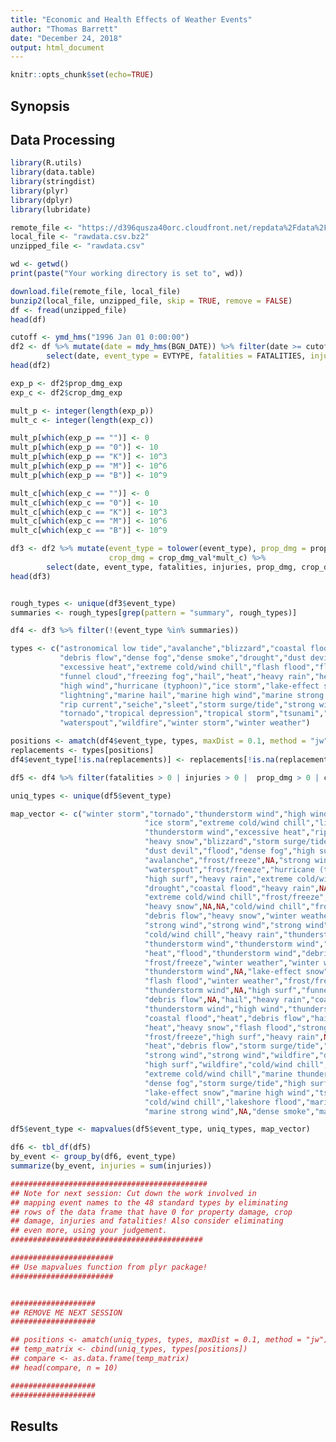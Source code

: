 ```yaml
---
title: "Economic and Health Effects of Weather Events"
author: "Thomas Barrett"
date: "December 24, 2018"
output: html_document
---
```


```r
knitr::opts_chunk$set(echo=TRUE)
```

## Synopsis

## Data Processing
```r
library(R.utils)
library(data.table)
library(stringdist)
library(plyr)
library(dplyr)
library(lubridate)

```

```r
remote_file <- "https://d396qusza40orc.cloudfront.net/repdata%2Fdata%2FStormData.csv.bz2"
local_file <- "rawdata.csv.bz2"
unzipped_file <- "rawdata.csv"

wd <- getwd()
print(paste("Your working directory is set to", wd))

download.file(remote_file, local_file)
bunzip2(local_file, unzipped_file, skip = TRUE, remove = FALSE)
df <- fread(unzipped_file)
head(df)
```

```r

cutoff <- ymd_hms("1996 Jan 01 0:00:00")
df2 <- df %>% mutate(date = mdy_hms(BGN_DATE)) %>% filter(date >= cutoff) %>% 
        select(date, event_type = EVTYPE, fatalities = FATALITIES, injuries = INJURIES, prop_dmg_val = PROPDMG, prop_dmg_exp = PROPDMGEXP, crop_dmg_val = CROPDMG, crop_dmg_exp = CROPDMGEXP)
head(df2)

exp_p <- df2$prop_dmg_exp
exp_c <- df2$crop_dmg_exp

mult_p <- integer(length(exp_p))
mult_c <- integer(length(exp_c))

mult_p[which(exp_p == "")] <- 0
mult_p[which(exp_p == "0")] <- 10
mult_p[which(exp_p == "K")] <- 10^3
mult_p[which(exp_p == "M")] <- 10^6
mult_p[which(exp_p == "B")] <- 10^9

mult_c[which(exp_c == "")] <- 0
mult_c[which(exp_c == "0")] <- 10
mult_c[which(exp_c == "K")] <- 10^3
mult_c[which(exp_c == "M")] <- 10^6
mult_c[which(exp_c == "B")] <- 10^9

df3 <- df2 %>% mutate(event_type = tolower(event_type), prop_dmg = prop_dmg_val*mult_p,
                      crop_dmg = crop_dmg_val*mult_c) %>%
        select(date, event_type, fatalities, injuries, prop_dmg, crop_dmg)
head(df3)


rough_types <- unique(df3$event_type)
summaries <- rough_types[grep(pattern = "summary", rough_types)]

df4 <- df3 %>% filter(!(event_type %in% summaries))

types <- c("astronomical low tide","avalanche","blizzard","coastal flood","cold/wind chill",
           "debris flow","dense fog","dense smoke","drought","dust devil","dust storm",
           "excessive heat","extreme cold/wind chill","flash flood","flood","frost/freeze",
           "funnel cloud","freezing fog","hail","heat","heavy rain","heavy snow","high surf",
           "high wind","hurricane (typhoon)","ice storm","lake-effect snow","lakeshore flood",
           "lightning","marine hail","marine high wind","marine strong wind","marine thunderstorm wind",
           "rip current","seiche","sleet","storm surge/tide","strong wind","thunderstorm wind",
           "tornado","tropical depression","tropical storm","tsunami","volcanic ash",
           "waterspout","wildfire","winter storm","winter weather")

positions <- amatch(df4$event_type, types, maxDist = 0.1, method = "jw")
replacements <- types[positions]
df4$event_type[!is.na(replacements)] <- replacements[!is.na(replacements)]

df5 <- df4 %>% filter(fatalities > 0 | injuries > 0 |  prop_dmg > 0 | crop_dmg > 0)

uniq_types <- unique(df5$event_type)

map_vector <- c("winter storm","tornado","thunderstorm wind","high wind","flash flood",
                              "ice storm","extreme cold/wind chill","lightning","hail","flood",
                              "thunderstorm wind","excessive heat","rip current",NA,"heavy snow","wildfire",
                              "heavy snow","blizzard","storm surge/tide","flood","dust storm","strong wind",
                              "dust devil","flood","dense fog","high surf","high surf","heavy rain",NA,
                              "avalanche","frost/freeze",NA,"strong wind",NA,"coastal flood","flood",
                              "waterspout","frost/freeze","hurricane (typhoon)","tropical storm",NA,
                              "high surf","heavy rain","extreme cold/wind chill","frost/freeze","winter storm",
                              "drought","coastal flood","heavy rain",NA,"hurricane (typhoon)","coastal flood",
                              "extreme cold/wind chill","frost/freeze","extreme cold/wind chill","dust devil",
                              "heavy snow",NA,NA,"cold/wind chill","frost/freeze",NA,"debris flow",NA,
                              "debris flow","heavy snow","winter weather","high wind",NA,"ice storm",
                              "strong wind","strong wind","strong wind","cold/wind chill","heat",
                              "cold/wind chill","heavy rain","thunderstorm wind","strong wind","strong wind",
                              "thunderstorm wind","thunderstorm wind","frost/freeze","thunderstorm wind",
                              "heat","flood","thunderstorm wind","debris flow","frost/freeze","frost/freeze",
                              "frost/freeze","winter weather","winter weather","frost/freeze",
                              "thunderstorm wind",NA,"lake-effect snow","winter weather","frost/freeze",NA,
                              "flash flood","winter weather","frost/freeze",NA,"extreme cold/wind chill",
                              "thunderstorm wind",NA,"high surf","funnel cloud","hurricane (typhoon)",
                              "debris flow",NA,"hail","heavy rain","coastal flood","thunderstorm wind",
                              "thunderstorm wind","high wind","thunderstorm wind",NA,"heat","seiche",
                              "coastal flood","heat","debris flow","hail",NA,"thunderstorm wind","tornado",
                              "heat","heavy snow","flash flood","strong wind","flash flood","ice storm",
                              "frost/freeze","high surf","heavy rain",NA,"thunderstorm wind","strong wind",
                              "heat","debris flow","storm surge/tide","flash flood","heavy snow",NA,NA,
                              "strong wind","strong wind","wildfire","dust storm","volcanic ash","high surf",
                              "high surf","wildfire","cold/wind chill","frost/freeze",NA,
                              "extreme cold/wind chill","marine thunderstorm wind","hurricane (typhoon)",
                              "dense fog","storm surge/tide","high surf","tropical depression",
                              "lake-effect snow","marine high wind","tsunami","storm surge/tide",
                              "cold/wind chill","lakeshore flood","marine thunderstorm wind",
                              "marine strong wind",NA,"dense smoke","marine hail","freezing fog")

df5$event_type <- mapvalues(df5$event_type, uniq_types, map_vector)

df6 <- tbl_df(df5)
by_event <- group_by(df6, event_type)
summarize(by_event, injuries = sum(injuries))

############################################
## Note for next session: Cut down the work involved in
## mapping event names to the 48 standard types by eliminating
## rows of the data frame that have 0 for property damage, crop
## damage, injuries and fatalities! Also consider eliminating
## even more, using your judgement.
###########################################

#######################
## Use mapvalues function from plyr package!
#######################


###################
## REMOVE ME NEXT SESSION
###################

## positions <- amatch(uniq_types, types, maxDist = 0.1, method = "jw")
## temp_matrix <- cbind(uniq_types, types[positions])
## compare <- as.data.frame(temp_matrix)
## head(compare, n = 10)

###################
###################

```

## Results

```r

```
